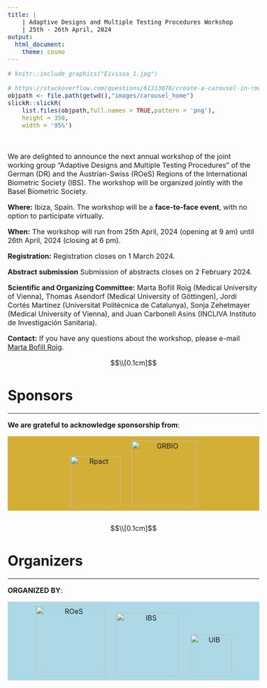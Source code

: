 ---
title: |  
    | Adaptive Designs and Multiple Testing Procedures Workshop
    | 25th - 26th April, 2024
output:
  html_document:
    theme: cosmo
---

<style type="text/css">
h1.title {
  font-size: 36px;
  color: DarkRed;
  text-align: center;
}
</style>

<style type="text/css">
  body{
  font-size: 12pt;
}
</style> 

<style>
.sponsor {
  display: inline-block;
  margin: 10px;
}

.sponsor img {
  max-width: 100%;
  height: auto;
}

.sponsor-level-gold {
  text-align: center;
  margin-bottom: 30px;
  background-color: #D4AF37
}
.sponsor-level-silver {
  text-align: center;
  margin-bottom: 30px;
  background-color: #A6A6A6
}
.organizers {
  text-align: center;
  margin-bottom: 30px;
  background-color: #ADD8E6 
}

</style>

```{=html}
<head>
<title>ADMTP2024</title>
</head>
```

```{r figurename, echo=FALSE, fig.cap="Eivissa Port", out.width = '60%', fig.align='center'}
# knitr::include_graphics("Eivissa_1.jpg")
```

```{r echo=FALSE}
# https://stackoverflow.com/questions/61313078/create-a-carousel-in-rmarkdown
objpath <- file.path(getwd(),"images/carousel_home")
slickR::slickR(
    list.files(objpath,full.names = TRUE,pattern = 'png'),
    height = 350,
    width = '95%')
```




<br>

We are delighted to announce the next annual workshop of the joint working group “Adaptive Designs and Multiple Testing Procedures” of the German (DR) and the Austrian-Swiss (ROeS) Regions of the International Biometric Society (IBS). The workshop will be organized jointly with the Basel Biometric Society.

**Where:** Ibiza, Spain. The workshop will be a **face-to-face event**, with no option to participate virtually.

**When:** The workshop will run from 25th April, 2024 (opening at 9 am) until 26th April, 2024 (closing at 6 pm).

<!-- **Invited Speakers:** We are delighted to announce that **Prof. XXX** (University of XXX) and **Dr. XXX** (XXX) will present as invited speakers. The workshop will also feature an invited session on platform trials, with contributions from the EU-PEARL IMI Project. -->


**Registration:** Registration closes on 1 March 2024.

**Abstract submission** Submission of abstracts closes on 2 February   2024.

**Scientific and Organizing Committee:** Marta Bofill Roig (Medical University of Vienna), 
 Thomas Asendorf (Medical University of Göttingen),
 Jordi Cortés Martínez (Universitat Politècnica de Catalunya),
 Sonja Zehetmayer  (Medical University of Vienna), and
 Juan Carbonell Asins (INCLIVA Instituto de Investigación Sanitaria).

**Contact:** If you have any questions about the workshop, please e-mail [Marta Bofill Roig](mailto:marta.bofillroig@meduniwien.ac.at).

$$\\[0.1cm]$$


# Sponsors

<hr>

**We are grateful to acknowledge sponsorship from**:

<!-- ## <span style="color: #D4AF37;"><b>Gold Sponsors</b></span> -->

<!-- <hr> -->

```{=html}
<div class="sponsor-level-gold">
    <div class="sponsor">
        <a href="https://www.rpact.org/"; target=_blank">
        <img src="logos/rpact.png" alt="Rpact" width="115">
        </a>
    </div>
    <div class="sponsor">
        <a href="https://grbio.upc.edu/en"; target=_blank">
        <img src="logos/logo_GRBIO2.png" alt="GRBIO" width="150">
        </a>
    </div>
</div>
```


<!-- ## <span style="color: #A6A6A6;"><b>Silver Sponsors</b></span> -->

<!-- <hr> -->

```{=html}
<!-- <div class="sponsor-level-silver"> -->
<!--     <div class="sponsor"> -->
<!--         <img src="logos/Roche_logo2.PNG" alt="Roche" width="120"> -->
<!--     </div> -->
<!--     <div class="sponsor"> -->
<!--         <img src="logos/Novartis_logo2.PNG" alt="Novartis" width="160"> -->
<!--     </div> -->
<!--     <div class="sponsor"> -->
<!--         <img src="logos/logo_cytel2.png" alt="Cytel" width="120"> -->
<!--     </div> -->
<!--     <div class="sponsor"> -->
<!--         <img src="logos/logo_GRBIO2.png" alt="GRBIO" width="120"> -->
<!--     </div> -->
<!-- </div> -->
```


<!-- ![](logos/Roche_logo.PNG){width=15%} -->
<!-- &nbsp;&nbsp; -->
<!-- ![](logos/Novartis_logo.PNG){width=25%} -->
<!-- &nbsp;&nbsp; -->
<!-- ![](logos/logo_GRBIO.jpg){width=13%} -->
<!-- &nbsp;&nbsp; -->
<!-- ![](logos/logo_cytel.png){width=15%} -->



$$\\[0.1cm]$$

# Organizers

<hr>

**ORGANIZED BY**:


```{=html}
<div class="organizers">
    <div class="sponsor">
        <a href="https://www.ibs-roes.org/"; target=_blank">
        <img src="logos/ROeS.png" alt="ROeS" width="160">
        </a>
    </div>
    <div class="sponsor">
        <a href="http://www.biometrische-gesellschaft.de/en/home.html"; target=_blank">
        <img src="logos/IBS_DR_.PNG" alt="IBS" width="145">
        </a>
    </div>
        <div class="sponsor">
        <a href="https://www.uib.eu/"; target=_blank">
        <img src="logos/uib_.png" alt="UIB" width="95">
        </a>
    </div>
    <!-- <div class="sponsor"> -->
    <!--     <img src="logos/BSS_logo.PNG" alt="BSS" width="150"> -->
    <!-- </div> -->
</div>
```

<!-- ![](ROeS.png){width=13%} -->
<!-- ![](IBS_DR.PNG){width=13%} -->
<!-- ![](BSS_logo.PNG) -->


